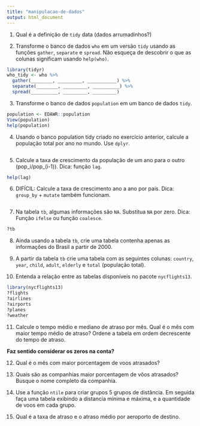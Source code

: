 ```yaml
---
title: "manipulacao-de-dados"
output: html_document
---
```


1) Qual é a definição de `tidy` data (dados arrumadinhos?)


2) Transforme o banco de dados `who` em um versão `tidy` usando
as funções `gather`, `separate` e `spread`. Não esqueça de descobrir
o que as colunas significam usando `help(who)`.

```r
library(tidyr)
who_tidy <- who %>%
  gather(________, _________, ___________) %>%
  separate(________, _________, __________) %>%
  spread(__________, _________, _________)
```

3) Transforme o banco de dados `population` em um banco de dados
`tidy`. 

```r
population <- EDAWR::population
View(population)
help(population)
```

4) Usando o banco population tidy criado no exercício anterior, calcule
a população total por ano no mundo. Use `dplyr`.

```r

```

5) Calcule a taxa de crescimento da população de um ano para o outro (pop_i/pop_(i-1)).
Dica: função `lag`.

```r
help(lag)
```

6) DIFÍCIL: Calcule a taxa de crescimento ano a ano por país. 
Dica: `group_by` + `mutate` também funcionam.

```r

```

7) Na tabela `tb`, algumas informações são `NA`. Substitua `NA` por zero.
Dica: Função `ifelse` ou função `coalesce`.

```r
?tb
```


8) Ainda usando a tabela `tb`, crie uma tabela contenha apenas as informações do Brasil a partir de 2000.


9) A partir da tabela `tb` crie uma tabela com as seguintes colunas:
`country`, `year`, `child`, `adult`, `elderly` e `total` (população total). 

10) Entenda a relação entre as tabelas disponíveis no pacote `nycflights13`.

```r
library(nycflights13)
?flights
?airlines
?airports
?planes
?weather
```

11) Calcule o tempo médio e mediano de atraso por mês. Qual é o mês com
maior tempo médio de atraso? Ordene a tabela em ordem decrescente do
tempo de atraso.

**Faz sentido considerar os zeros na conta?**

12) Qual é o mês com maior porcentagem de voos atrasados?

13) Quais são as companhias maior porcentagem de vôos atrasados? Busque
o nome completo da companhia.

14) Use a função `ntile` para criar grupos 5 grupos de distância. 
Em seguida faça uma tabela exibindo a distancia mínima e máxima, e a quantidade
de voos em cada grupo.

15) Qual é a taxa de atraso e o atraso médio por aeroporto de destino.










